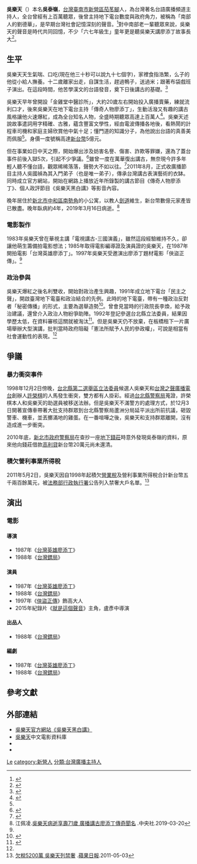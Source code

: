 {{Refimprove|time=2012-08-29T06:02:20+00:00 }}
{{Infobox person
| name = 吳樂天
| 本名 = 吳泰嶺
| image = 
| image_size = 
| alt = 
| caption = 
| gender = 男
| birth_date = 1947年12月1日
| birth_place = {{TWN}}[[臺南縣|臺南縣]][[新營市|新營鎮]][[茄苳腳_(新營)|茄苳腳]]
| death_date = {{death date and age|2019|3|16|1947|12|1}}
| death_place = {{TWN}}[[台中市|台中市]][[北區_(臺中市)|北區]]<ref>蔡智銘、李恩慈.[https://tw.appledaily.com/new/realtime/20190320/1536502/ 「最後一代台灣江湖人」　吳樂天兒讚老爸是時代網紅].[[蘋果日報|蘋果日報]].2019-03-20</ref>
| nationality = {{ROC}}
| education = 
| occupation = [[廣播|廣播]][[主持人|主持人]]
| years_active = 1990年代到2000年代
| known_for = 在電台以[[台語|台語]][[講古|講古]][[廖添丁|廖添丁]]故事聞名
| title = 「廖添丁第二」的形象
| spouse = 張桂枝、鄭亦真
| children = 一子(吳沐華)一女
| parents = 
| website = [http://wuletian.tw/ wuletian.tw]
| educate = *香港「現代中醫藥學院」函授
| past = *電台講古賣藥，講述《義賊廖添丁》
*開設「金雞堂中醫診所」
*1987年拍電影《台灣英雄廖添丁》
*1991年設立地下電台「民主之聲」，轉型評論時事
*講古節目《傳奇人物廖添丁》主持人
*個人政評節目《吳樂天黑白講》主持人
}}
'''吳樂天'''（{{bd|1947年|12月1日|2019年|3月16日|catIdx=W吳}}）本名'''吳泰嶺'''，[[台灣|台灣]][[臺南市|臺南市]][[新營區|新營區]][[茄苳腳_(新營)|茄苳腳]]人，為台灣著名台語廣播頻道主持人，全台曾經有上百萬聽眾，後曾主持地下電台數度與政府角力，被稱為「南部人的劉德華」，是早期台灣社會記憶深刻的聲音。<ref>{{Cite web|last=張哲鳴、郭妤|title=《廖添丁》廣播名嘴吳樂天71歲病逝 央廣徒弟嘆「晚年抑鬱」|url=https://tw.appledaily.com/new/realtime/20190320/1536381/|work=蘋果日報|date=2019-03-20|accessdate=2019-03-20}}</ref>對中南部老一輩聽眾來說，吳樂天的聲音是時代共同回憶，不少「六七年級生」童年更是聽吳樂天講廖添丁故事長大<ref>{{Cite web|last=賴彥蓉|title=「廖添丁」廣播名嘴吳樂天病逝 弟子嘆：講古才華無法打動年輕世代|url=https://www.upmedia.mg/news_info.php?SerialNo=59643|work=上報|date=2019-03-20|accessdate=2019-03-20|archive-date=2019-03-20|archive-url=https://web.archive.org/web/20190320133707/https://www.upmedia.mg/news_info.php?SerialNo=59643|dead-url=no}}</ref>。

== 生平 ==
吳樂天天生氣喘、口吃(現在他三十秒可以說九十七個字)，家裡食指浩繁，么子的他從小給人撫養。十二歲離家出走，自謀生活，趕過鴨子，送過米；跟著布袋戲班子演出。在這段時間，他苦學漢文的台語發音，奠下日後講古的基礎。<ref name="storyteller">{{Cite web|title=吳樂天／吹動本土文化的講古人|url=https://www.gvm.com.tw/article.html?id=1014|work=遠見雜誌1988年11月號|date=1988-10-15|accessdate=2019-03-20|last=李慧菊|archive-date=2019-05-07|archive-url=https://web.archive.org/web/20190507191601/https://www.gvm.com.tw/article.html?id=1014|dead-url=no}}</ref>

吳樂天早年曾開設「金雞堂中醫診所」，大約20歲左右開始投入廣播賣藥，練就流利口才，後來吳樂天在地下電台主持「傳奇人物廖添丁」，生動活潑又有趣的講古風格讓他火速爆紅，成為全台知名人物，全盛時期聽眾高達上百萬人<ref name="rise">{{Cite web|title=吳樂天靠一張嘴身價飆5億 學歷太低選立委慘被踢掉|url=https://star.setn.com/news/514622|work=三立新聞網|date=2019-03-20|accessdate=2021-11-20|last=|archive-date=2021-11-19|archive-url=https://web.archive.org/web/20211119162143/https://star.setn.com/news/514622|dead-url=no}}</ref>。吳樂天述說故事遣詞用字精確、古雅，蘊含豐富文學性，經由電波傳播各地後，看熱鬧的計程車司機和家庭主婦欣賞他中氣十足；懂門道的知識分子，為他說出台語的真善美而佩服<ref name="storyteller"/>。身價一度號稱高達[[新台幣|新台幣]]5億元。

但在事業如日中天之際，開始爆出涉及妨害名譽、傷害、詐欺等罪嫌，還為了蓋台事件前後入獄5次，引起不少爭議。<ref>{{Cite web|title=《廖添丁》吳樂天身家5億元 欠稅5200萬遭列禁奢大戶|url=https://star.setn.com/news/514726|work=三立新聞網|date=2019-03-20|accessdate=2021-11-20|last=|archive-date=2021-11-19|archive-url=https://web.archive.org/web/20211119162018/https://star.setn.com/news/514726|dead-url=no}}</ref>雖曾一度在萬華復出講古，無奈現今許多年輕人聽不懂台語，觀眾稀稀落落，聲勢大不如以往。<ref name="fall">{{Cite web|title=吳樂天晚年心繫講古藝術 盼復出無奈「年輕人不懂台語」|url=https://star.setn.com/news/514643|work=三立新聞網|date=2019-03-20|accessdate=2021-11-20|last=|archive-date=2021-11-19|archive-url=https://web.archive.org/web/20211119162028/https://star.setn.com/news/514643|dead-url=no}}</ref>2011年8月，正式收廣播節目主持人吳國禎為其入門弟子（也是唯一弟子），傳承台灣講古表演藝術的衣缽。同時成立官方網站，開始在網路上播放近年所錄製的講古節目《傳奇人物廖添丁》、個人政評節目《吳樂天黑白講》等影音內容。

晚年居住於[[新北市|新北市]][[中和區|中和區]][[南勢角|南勢角]]的小公寓，以教人[[劍道|劍道]]維生，新台幣數億元家產皆已散盡。晚年臥病約4年，2019年3月16日病逝。<ref>江佩凌.[https://www.cna.com.tw/news/firstnews/201903200006.aspx 吳樂天病逝享壽71歲 廣播講古廖添丁傳奇聞名] {{Wayback|url=https://www.cna.com.tw/news/firstnews/201903200006.aspx |date=20190508015034 }}.中央社.2019-03-20</ref>

=== 電影製作 ===
1983年吳樂天曾在華視主講「電視講古-三國演義」，雖然這段經驗維持不久，卻讓他萌生籌備拍電影想法；1985年取得電影編導證及演員證的吳樂天，在1987年開拍電影「台灣英雄廖添丁」。1997年吳樂天受邀演出廖添丁題材電影「俠盜正傳」。<ref name="fall"/>

=== 政治參與 ===
吳樂天爆紅之後名利雙收，開始對政治產生興趣，1991年成立地下電台「民主之聲」，開啟臺灣地下電臺和政治結合的先例。此時的地下電臺，帶有一種政治反對者「秘密傳播」的形式，主要為選舉造勢<ref>{{Cite web|title=台灣地下電台大調查（之一）：媒體近用權與公民社會／嚴玉霜（望春風廣播主持人）|url=https://www.feja.org.tw/40191|work=卓新獎|date=2009-09-25|accessdate=2019-03-20|last=媒體充電站}}</ref>。曾會見當時的行政院長李煥，給予政治建議，還曾介入政治人物紛爭助陣。1992年登記參選台北縣立法委員，結果因學歷太低，在資料審核這關就被淘汰<ref>{{Cite web|title=窮苦小孩→身價5億名嘴 吳樂天滿滿「黑歷史」曝光|url=https://star.setn.com/news/514717|work=三立新聞網|date=2019-03-20|accessdate=2021-11-20|last=|archive-date=2021-11-19|archive-url=https://web.archive.org/web/20211119162326/https://star.setn.com/news/514717|dead-url=no}}</ref>。但是吳樂天仍不放棄，在板橋租下一片廣場舉辦大型演講，批判當時政府阻礙「憲法所賦予人民的參政權」，可說是相當有社會運動性的表現。<ref name="fall" />

==爭議==
===暴力衝突事件===
1998年12月2日傍晚，[[台北縣第二選舉區|台北縣第二選舉區]][[立法委員|立法委員]]候選人吳樂天和[[台灣之聲廣播電台|台灣之聲廣播電台]]創辦人[[許榮棋|許榮棋]]的人馬發生衝突，雙方都有人掛彩。經過[[台北縣警察局|台北縣警察局]]蒐證，許榮棋本人和吳樂天的助選員被移送法辦。但是吳樂天不滿警方的處理方式，於12月3日開著宣傳車帶著大批支持群眾到台北縣警察局蘆洲分局延平派出所前抗議，砸毀警車、機車，並丟擲滿地的雞蛋。在一番喧嘩之後，吳樂天和支持群眾離開，沒有造成進一步衝突。

2010年底，[[新北市政府警察局|新北市政府警察局]]在查抄一座[[地下錢莊|地下錢莊]]時意外發現吳泰嶺的資料，原來他向錢莊借款[[高利貸|高利貸]]新台幣20萬元尚未還清。

===積欠營利事業所得稅===
2011年5月2日，吳樂天因自1998年起積欠[[營業稅|營業稅]]及營利事業所得稅合計新台幣五千兩百餘萬元，被[[法務部行政執行署|法務部行政執行署]]公告列入禁奢大戶名單。<ref>[http://www.appledaily.com.tw/appledaily/article/headline/20110503/33359777/ 欠稅5200萬 吳樂天列禁奢] {{Wayback|url=http://www.appledaily.com.tw/appledaily/article/headline/20110503/33359777/ |date=20141006102908 }}.[[蘋果日報|蘋果日報]].2011-05-03</ref>

==演出==
===電影===

====導演====
*1987年《[[台灣英雄廖添丁|台灣英雄廖添丁]]》
*1988年《[[台灣鏢局|台灣鏢局]]》
 
====演員====
*1987年《[[台灣英雄廖添丁|台灣英雄廖添丁]]》
*1988年《[[台灣鏢局|台灣鏢局]]》
*1997年《[[俠盜正傳|俠盜正傳]]》飾高大人
*2015年紀錄片《[[就是這個聲音|就是這個聲音]]》主角，盧彥中導演

====出品人====
*1988年《[[台灣鏢局|台灣鏢局]]》
 
====編劇====
*1987年《[[台灣英雄廖添丁|台灣英雄廖添丁]]》
*1988年《[[台灣鏢局|台灣鏢局]]》

==參考文獻==
{{reflist|2}}

==外部連結==
*[http://wuletian.tw/ 吳樂天官方網站《吳樂天黑白講》]{{Wayback|url=http://wuletian.tw/ |date=20120512003212 }}
*[http://www.dianying.com/ft/person/WuLetian 吳樂天]{{Wayback|url=http://www.dianying.com/ft/person/WuLetian |date=20190508072726 }}中文電影資料庫
*{{Hkmdb name|26518}}
*{{facebook|吳樂天官方粉絲專頁-242226375814082|吳樂天 官方粉絲專頁}}

{{Authority control}}
{{DEFAULTSORT:Wu吴}}
[[category:吳姓|Le]]
[[category:新營人|category:新營人]]
[[分類:台灣廣播主持人|分類:台灣廣播主持人]]